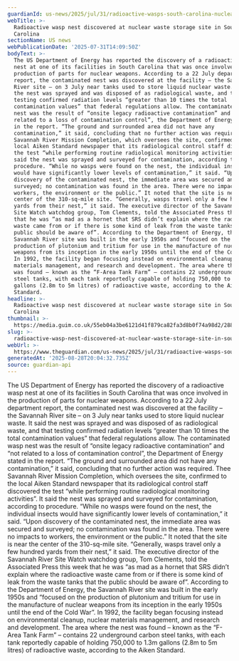 ```yaml
---
guardianId: us-news/2025/jul/31/radioactive-wasps-south-carolina-nuclear-waste
webTitle: >-
  Radioactive wasp nest discovered at nuclear waste storage site in South
  Carolina
sectionName: US news
webPublicationDate: '2025-07-31T14:09:50Z'
bodyText: >-
  The US Department of Energy has reported the discovery of a radioactive wasp
  nest at one of its facilities in South Carolina that was once involved in the
  production of parts for nuclear weapons. According to a 22 July department
  report, the contaminated nest was discovered at the facility – the Savannah
  River site – on 3 July near tanks used to store liquid nuclear waste. It said
  the nest was sprayed and was disposed of as radiological waste, and that
  testing confirmed radiation levels “greater than 10 times the total
  contamination values” that federal regulations allow. The contaminated wasp
  nest was the result of “onsite legacy radioactive contamination” and “not
  related to a loss of contamination control”, the Department of Energy stated
  in the report. “The ground and surrounded area did not have any
  contamination,” it said, concluding that no further action was required. Thee
  Savannah River Mission Completion, which oversees the site, confirmed to the
  local Aiken Standard newspaper that its radiological control staff discovered
  the test “while performing routine radiological monitoring activities”. It
  said the nest was sprayed and surveyed for contamination, according to
  procedure. “While no wasps were found on the nest, the individual insects
  would have significantly lower levels of contamination,” it said. “Upon
  discovery of the contaminated nest, the immediate area was secured and
  surveyed; no contamination was found in the area. There were no impacts to
  workers, the environment or the public.” It noted that the site is near the
  center of the 310-sq-mile site. “Generally, wasps travel only a few hundred
  yards from their nest,” it said. The executive director of the Savannah River
  Site Watch watchdog group, Tom Clements, told the Associated Press this week
  that he was “as mad as a hornet that SRS didn’t explain where the radioactive
  waste came from or if there is some kind of leak from the waste tanks that the
  public should be aware of”. According to the Department of Energy, the
  Savannah River site was built in the early 1950s and “focused on the
  production of plutonium and tritium for use in the manufacture of nuclear
  weapons from its inception in the early 1950s until the end of the Cold War”.
  In 1992, the facility began focusing instead on environmental cleanup, nuclear
  materials management, and research and development. The area where the nest
  was found – known as the “F-Area Tank Farm” – contains 22 underground carbon
  steel tanks, with each tank reportedly capable of holding 750,000 to 1.3m
  gallons (2.8m to 5m litres) of radioactive waste, according to the Aiken
  Standard.
headline: >-
  Radioactive wasp nest discovered at nuclear waste storage site in South
  Carolina
thumbnail: >-
  https://media.guim.co.uk/55eb04a3be6121d41f879ca82fa3d8b0f74a98d2/288_0_2425_1940/500.jpg
slug: >-
  radioactive-wasp-nest-discovered-at-nuclear-waste-storage-site-in-south-carolina
webUrl: >-
  https://www.theguardian.com/us-news/2025/jul/31/radioactive-wasps-south-carolina-nuclear-waste
generatedAt: '2025-08-28T20:04:32.735Z'
source: guardian-api
---
```

The US Department of Energy has reported the discovery of a radioactive wasp nest at one of its facilities in South Carolina that was once involved in the production of parts for nuclear weapons. According to a 22 July department report, the contaminated nest was discovered at the facility – the Savannah River site – on 3 July near tanks used to store liquid nuclear waste. It said the nest was sprayed and was disposed of as radiological waste, and that testing confirmed radiation levels “greater than 10 times the total contamination values” that federal regulations allow. The contaminated wasp nest was the result of “onsite legacy radioactive contamination” and “not related to a loss of contamination control”, the Department of Energy stated in the report. “The ground and surrounded area did not have any contamination,” it said, concluding that no further action was required. Thee Savannah River Mission Completion, which oversees the site, confirmed to the local Aiken Standard newspaper that its radiological control staff discovered the test “while performing routine radiological monitoring activities”. It said the nest was sprayed and surveyed for contamination, according to procedure. “While no wasps were found on the nest, the individual insects would have significantly lower levels of contamination,” it said. “Upon discovery of the contaminated nest, the immediate area was secured and surveyed; no contamination was found in the area. There were no impacts to workers, the environment or the public.” It noted that the site is near the center of the 310-sq-mile site. “Generally, wasps travel only a few hundred yards from their nest,” it said. The executive director of the Savannah River Site Watch watchdog group, Tom Clements, told the Associated Press this week that he was “as mad as a hornet that SRS didn’t explain where the radioactive waste came from or if there is some kind of leak from the waste tanks that the public should be aware of”. According to the Department of Energy, the Savannah River site was built in the early 1950s and “focused on the production of plutonium and tritium for use in the manufacture of nuclear weapons from its inception in the early 1950s until the end of the Cold War”. In 1992, the facility began focusing instead on environmental cleanup, nuclear materials management, and research and development. The area where the nest was found – known as the “F-Area Tank Farm” – contains 22 underground carbon steel tanks, with each tank reportedly capable of holding 750,000 to 1.3m gallons (2.8m to 5m litres) of radioactive waste, according to the Aiken Standard.
